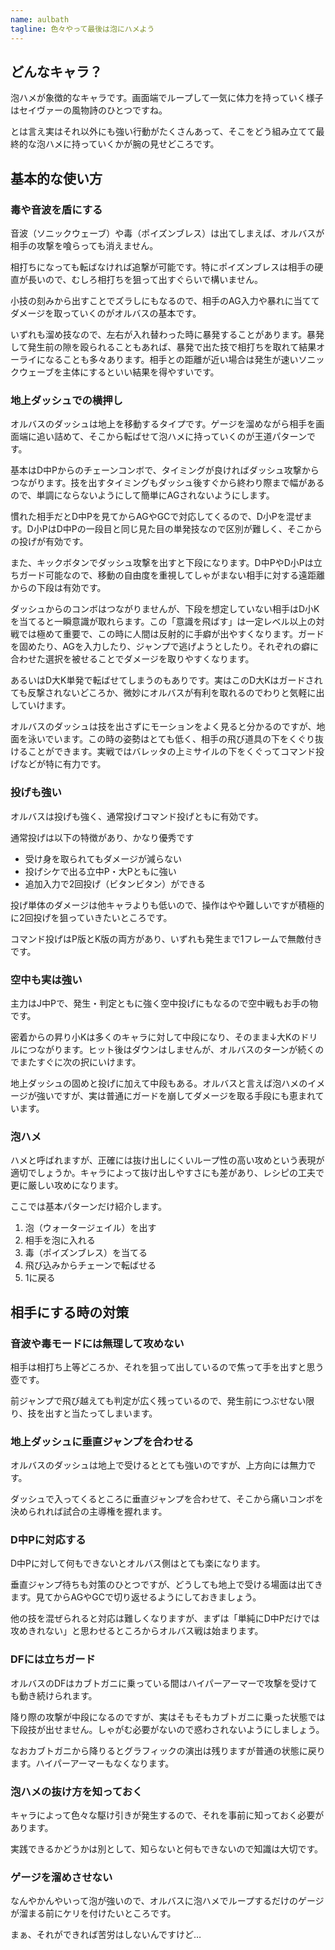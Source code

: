 ```yaml
---
name: aulbath
tagline: 色々やって最後は泡にハメよう
---
```


## どんなキャラ？

泡ハメが象徴的なキャラです。画面端でループして一気に体力を持っていく様子はセイヴァーの風物詩のひとつですね。

とは言え実はそれ以外にも強い行動がたくさんあって、そこをどう組み立てて最終的な泡ハメに持っていくかが腕の見せどころです。

## 基本的な使い方

### 毒や音波を盾にする

音波（ソニックウェーブ）や毒（ポイズンブレス）は出てしまえば、オルバスが相手の攻撃を喰らっても消えません。

相打ちになっても転ばなければ追撃が可能です。特にポイズンブレスは相手の硬直が長いので、むしろ相打ちを狙って出すぐらいで構いません。

小技の刻みから出すことでズラしにもなるので、相手のAG入力や暴れに当ててダメージを取っていくのがオルバスの基本です。

いずれも溜め技なので、左右が入れ替わった時に暴発することがあります。暴発して発生前の隙を殴られることもあれば、暴発で出た技で相打ちを取れて結果オーライになることも多々あります。相手との距離が近い場合は発生が速いソニックウェーブを主体にするといい結果を得やすいです。

### 地上ダッシュでの横押し

オルバスのダッシュは地上を移動するタイプです。ゲージを溜めながら相手を画面端に追い詰めて、そこから転ばせて泡ハメに持っていくのが王道パターンです。

基本はD中Pからのチェーンコンボで、タイミングが良ければダッシュ攻撃からつながります。技を出すタイミングもダッシュ後すぐから終わり際まで幅があるので、単調にならないようにして簡単にAGされないようにします。

慣れた相手だとD中Pを見てからAGやGCで対応してくるので、D小Pを混ぜます。D小PはD中Pの一段目と同じ見た目の単発技なので区別が難しく、そこからの投げが有効です。

また、キックボタンでダッシュ攻撃を出すと下段になります。D中PやD小Pは立ちガード可能なので、移動の自由度を重視してしゃがまない相手に対する遠距離からの下段は有効です。

ダッシュからのコンボはつながりませんが、下段を想定していない相手はD小Kを当てると一瞬意識が取れらます。この「意識を飛ばす」は一定レベル以上の対戦では極めて重要で、この時に人間は反射的に手癖が出やすくなります。ガードを固めたり、AGを入力したり、ジャンプで逃げようとしたり。それぞれの癖に合わせた選択を被せることでダメージを取りやすくなります。

あるいはD大K単発で転ばせてしまうのもありです。実はこのD大Kはガードされても反撃されないどころか、微妙にオルバスが有利を取れるのでわりと気軽に出していけます。

オルバスのダッシュは技を出さずにモーションをよく見ると分かるのですが、地面を泳いでいます。この時の姿勢はとても低く、相手の飛び道具の下をくぐり抜けることができます。実戦ではバレッタの上ミサイルの下をくぐってコマンド投げなどが特に有力です。

### 投げも強い

オルバスは投げも強く、通常投げコマンド投げともに有効です。

通常投げは以下の特徴があり、かなり優秀です

- 受け身を取られてもダメージが減らない
- 投げシケで出る立中P・大Pともに強い
- 追加入力で2回投げ（ビタンビタン）ができる

投げ単体のダメージは他キャラよりも低いので、操作はやや難しいですが積極的に2回投げを狙っていきたいところです。

コマンド投げはP版とK版の両方があり、いずれも発生まで1フレームで無敵付きです。

### 空中も実は強い

主力はJ中Pで、発生・判定ともに強く空中投げにもなるので空中戦もお手の物です。

密着からの昇り小Kは多くのキャラに対して中段になり、そのまま↓大Kのドリルにつながります。ヒット後はダウンはしませんが、オルバスのターンが続くのでまたすぐに次の択にいけます。

地上ダッシュの固めと投げに加えて中段もある。オルバスと言えば泡ハメのイメージが強いですが、実は普通にガードを崩してダメージを取る手段にも恵まれています。

### 泡ハメ

ハメと呼ばれますが、正確には抜け出しにくいループ性の高い攻めという表現が適切でしょうか。キャラによって抜け出しやすさにも差があり、レシピの工夫で更に厳しい攻めになります。

ここでは基本パターンだけ紹介します。

1. 泡（ウォータージェイル）を出す
2. 相手を泡に入れる
3. 毒（ポイズンブレス）を当てる
4. 飛び込みからチェーンで転ばせる
5. 1に戻る

## 相手にする時の対策

### 音波や毒モードには無理して攻めない

相手は相打ち上等どころか、それを狙って出しているので焦って手を出すと思う壺です。

前ジャンプで飛び越えても判定が広く残っているので、発生前につぶせない限り、技を出すと当たってしまいます。

### 地上ダッシュに垂直ジャンプを合わせる

オルバスのダッシュは地上で受けるととても強いのですが、上方向には無力です。

ダッシュで入ってくるところに垂直ジャンプを合わせて、そこから痛いコンボを決められれば試合の主導権を握れます。

### D中Pに対応する

D中Pに対して何もできないとオルバス側はとても楽になります。

垂直ジャンプ待ちも対策のひとつですが、どうしても地上で受ける場面は出てきます。見てからAGやGCで切り返せるようにしておきましょう。

他の技を混ぜられると対応は難しくなりますが、まずは「単純にD中Pだけでは攻めきれない」と思わせるところからオルバス戦は始まります。

### DFには立ちガード

オルバスのDFはカブトガニに乗っている間はハイパーアーマーで攻撃を受けても動き続けられます。

降り際の攻撃が中段になるのですが、実はそもそもカブトガニに乗った状態では下段技が出せません。しゃがむ必要がないので惑わされないようにしましょう。

なおカブトガニから降りるとグラフィックの演出は残りますが普通の状態に戻ります。ハイパーアーマーもなくなります。

### 泡ハメの抜け方を知っておく

キャラによって色々な駆け引きが発生するので、それを事前に知っておく必要があります。

実践できるかどうかは別として、知らないと何もできないので知識は大切です。

### ゲージを溜めさせない

なんやかんやいって泡が強いので、オルバスに泡ハメでループするだけのゲージが溜まる前にケリを付けたいところです。

まぁ、それができれば苦労はしないんですけど…
